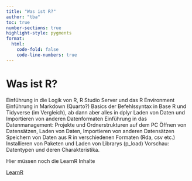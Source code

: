 ```yaml
---
title: "Was ist R?"
author: "tba"
toc: true
number-sections: true
highlight-style: pygments
format:
  html:
    code-fold: false
    code-line-numbers: true
---
```


# Was ist R?

Einführung in die Logik von R, R Studio Server und das R Environment Einführung in Markdown (Quarto?) Basics der Befehlssyntax in Base R und Tidyverse (im Vergleich), ab dann aber alles in dplyr Laden von Daten und Importieren von anderen Datenformaten Einführung in das Datenmanagement: Projekte und Ordnerstrukturen auf dem PC Öffnen von Datensätzen, Laden von Daten, Importieren von anderen Datensätzen Speichern von Daten aus R in verschiedenen Formaten (Rda, csv etc.) Installieren von Paketen und Laden von Librarys (p_load) Vorschau: Datentypen und deren Charakteristika.

Hier müssen noch die  LearnR Inhalte

 [LearnR](https://learnr-examples.shinyapps.io/ex-data-filter/)